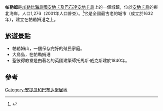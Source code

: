 {{Infobox settlement
| name                    = 帕勒姆
| native_name             = Parham
| settlement_type         = [[鎮|鎮]]
| pushpin_map             = Antigua and Barbuda
| pushpin_map_caption     =
| coordinates             = {{coord|17|06|N|61|46|W|region:AG|display=inline,title}}
| subdivision_type        = [[國家|國家]]
| subdivision_name        = [[安地卡及巴布達|安地卡及巴布達]]
| subdivision_type1       = 島嶼
| subdivision_name1       = [[安地卡島|安地卡島]]
| subdivision_type2       = [[安地卡及巴布達行政區劃|區]]
| subdivision_name2       = [[聖彼得區_(安地卡及巴布達)|聖彼得區]]
| unit_pref               = Metric
| area_total_km2          = 
| elevation_m             = 18
| population_as_of        = 2012年
| population_total        = 757
| population_density_km2  = auto
| timezone1               = AST
| utc_offset1             = -4
}}
'''帕勒姆'''是[[加勒比海|加勒比海]][[島國|島國]][[安地卡及巴布達|安地卡及巴布達]][[安地卡島|安地卡島]]上的一個城鎮，位於[[安地卡島|安地卡島]]的東北海岸，人口1,276（2001年人口普查）。<ref>{{cite web|url=http://www.world-gazetteer.com/wg.php?x=&men=gcis&lng=en&des=wg&srt=npan&col=abcdefghinoq&msz=1500&geo=-14 |title=World Gazetteer |archiveurl=https://archive.is/20130209165737/http://www.world-gazetteer.com/wg.php?x=&men=gcis&lng=en&des=wg&srt=npan&col=abcdefghinoq&msz=1500&geo=-14 |archivedate=2013-02-09|deadurl=yes}}</ref>它是全國最古老的城市（成立於1632年），建立在帕勒姆港之上。
{{Weather box
| location = 帕勒姆
| metric first = yes
| single line = yes
| Jan high C = 27.2
| Feb high C = 27.2
| Mar high C = 27.2
| Apr high C = 27.8
| May high C = 28.9
| Jun high C = 30
| Jul high C = 30
| Aug high C = 30
| Sep high C = 30
| Oct high C = 28.9
| Nov high C = 27.8
| Dec high C = 27.2
| year high C = 28.5
| Jan mean C = 24.4
| Feb mean C = 24.4
| Mar mean C = 25
| Apr mean C = 25.6
| May mean C = 26.7
| Jun mean C = 27.8
| Jul mean C = 27.8
| Aug mean C = 27.8
| Sep mean C = 27.8
| Oct mean C = 26.7
| Nov mean C = 26.1
| Dec mean C = 25
| year mean C = 26.3
| Jan low C = 22.2
| Feb low C = 22.2
| Mar low C = 22.8
| Apr low C = 22.8
| May low C = 23.9
| Jun low C = 26.1
| Jul low C = 25
| Aug low C = 25
| Sep low C = 25
| Oct low C = 23.9
| Nov low C = 23.9
| Dec low C = 22.8
| year low C = 23.8
| precipitation colour = green
| Jan precipitation mm = 30
| Feb precipitation mm = 20
| Mar precipitation mm = 30
| Apr precipitation mm = 30
| May precipitation mm = 60
| Jun precipitation mm = 70
| Jul precipitation mm = 80
| Aug precipitation mm = 80
| Sep precipitation mm = 90
| Oct precipitation mm = 110
| Nov precipitation mm = 90
| Dec precipitation mm = 50
| year precipitation mm = 740
| Jan precipitation days = 18
| Feb precipitation days = 16
| Mar precipitation days = 14
| Apr precipitation days = 12
| May precipitation days = 13
| Jun precipitation days = 14
| Jul precipitation days = 18
| Aug precipitation days = 18
| Sep precipitation days = 16
| Oct precipitation days = 16
| Nov precipitation days = 17
| Dec precipitation days = 17
| year precipitation days = 189
| unit precipitation days = 1.0 mm
| Jan humidity = 80
| Feb humidity = 80
| Mar humidity = 75
| Apr humidity = 80
| May humidity = 80
| Jun humidity = 80
| Jul humidity = 80
| Aug humidity = 80
| Sep humidity = 80
| Oct humidity = 80
| Nov humidity = 80
| Dec humidity = 80
| year humidity = 79.6
|source = Weatherbase<ref name="Weatherbase">{{cite web|url=http://www.weatherbase.com/weather/weather.php3?s=592669&cityname=Parham-Saint-Peter|title="Weatherbase: Historical Weather for Parham, Antigua and Barbuda"|accessdate=2018-08-07|archive-date=2018-08-07|archive-url=https://web.archive.org/web/20180807155908/http://www.weatherbase.com/weather/weather.php3?s=592669&cityname=Parham-Saint-Peter|dead-url=no}}</ref>
}}
==旅遊景點==
*帕勒姆山，一個保存完好的殖民家庭。
*大鳥島，在帕勒姆港
*聖彼得教堂是由著名的英國建築師托馬斯·威克斯建於1840年。

== 參考 ==
{{reflist}}

[[Category:安提瓜和巴布达聚居地|Category:安提瓜和巴布达聚居地]]